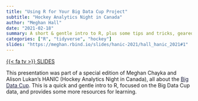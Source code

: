 ```yaml
---
title: "Using R for Your Big Data Cup Project"
subtitle: "Hockey Analytics Night in Canada"
author: "Meghan Hall"
date: "2021-02-18"
summary: A short & gentle intro to R, plus some tips and tricks, geared around the Big Data Cup.
categories: ["R", "tidyverse", "hockey"]
slides: "https://meghan.rbind.io/slides/hanic-2021/hall_hanic_2021#1"
---
```

[{{< fa tv >}} SLIDES](https://meghan.rbind.io/slides/hanic-2021/hall_hanic_2021#1){class="btn btn-secondary" target="_blank"}

This presentation was part of a special edition of Meghan Chayka and Alison Lukan’s HANIC (Hockey Analytics Night in Canada), all about the [Big Data Cup](https://www.stathletes.com/big-data-cup/){style="color:#1F2041;text-decoration: underline"}. This is a quick and gentle intro to R, focused on the Big Data Cup data, and provides some more resources for learning.